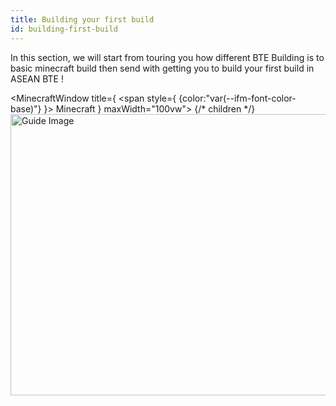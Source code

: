 ```yaml
---
title: Building your first build
id: building-first-build
---
```



<p> In this section, we will start from touring you how different BTE Building is 
    to basic minecraft build then send with getting you to build your first build in <span 
    style={ {color:"var(--ifm-color-primary)"} }>
        ASEAN BTE
    </span>!
</p>


<MinecraftWindow 
    title={ 
        <Link to="https://www.youtube.com/watch?v=YSHpFk646ts">
        <span style={ {color:"var(--ifm-font-color-base)"} }>
            Minecraft
        </span></Link> } 
    maxWidth="100vw">
{/* children */}
    <Img imgWidth="100vw" maxWidth="100vw" width="800" height="450" src={Phattie_Gif} alt="Guide Image"/>
</MinecraftWindow>

<DocCardList items={useCurrentSidebarCategory().items}/>



